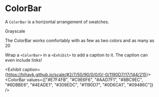 

# ColorBar

A `ColorBar` is a horizontal arrangement of swatches.

<Exhibit bleed={24}>
  <ColorBar
    values={["#D6CCFF", "#C8BCF5", "#BAACEB", "#AC9CE1", "#9E8CD7", "#907DCD", "#826EC3", "#745FBA", "#6550B0", "#5642A6"]}
  />
</Exhibit>

Grayscale

<Exhibit bleed={24}>
  <ColorBar
    values={["#FFFFFF", "#FAFAFA", "#F2F2F2", "#EEEEEE", "#DDDDDD", "#BBBBBB", "#9D9D9D", "#727272", "#333333", "#111111"]}
  />
</Exhibit>

The ColorBar works comfortably with as few as two colors and as many as 20

<Exhibit bleed={24} caption="Two colors in a ColorBar">
  <ColorBar
    values={["#FFE4A0", "#A67908"]}
  />
</Exhibit>

<Exhibit bleed={24} caption="20 colors in a ColorBar">
  <ColorBar
    values={["#FFE4A0", "#FBDE98", "#F6D891", "#F2D28A", "#EDCC82", "#E8C77B", "#E4C173", "#DFBB6C", "#DBB565", "#D6B05D", "#D1AA56", "#CDA54F", "#C89F47", "#C39940", "#BE9438", "#BA8E30", "#B58928", "#B0841F", "#AB7E15", "#A67908"]}
  />
</Exhibit>

Wrap a `<ColorBar>` in a `<Exhibit>` to add a caption to it. The caption can even include links!

<Exhibit caption={<a href="https://hihayk.github.io/scale/#2/7/50/90/0/0/0/-0/1190D7/17/144/215">https://hihayk.github.io/scale/#2/7/50/90/0/0/0/-0/1190D7/17/144/215</a>}>
  <ColorBar
    values={["#E7F4FB", "#C9E6F6", "#AAD7F1", "#8BC9EC", "#6DBBE6", "#4EADE1", "#309EDC", "#1190D7", "#0D6CA1", "#09486C"]}
  />
</Exhibit>
